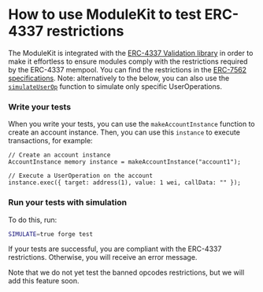 
# How to use ModuleKit to test ERC-4337 restrictions

The ModuleKit is integrated with the [ERC-4337 Validation library](/erc4337-validation) in order to make it effortless to ensure modules comply with the restrictions required by the ERC-4337 mempool. You can find the restrictions in the [ERC-7562 specifications](https://eips.ethereum.org/EIPS/eip-7562). Note: alternatively to the below, you can also use the [`simulateUserOp`](/modulekit/test/utilities/simulateUserOp) function to simulate only specific UserOperations.

<Steps>

### Write your tests

When you write your tests, you can use the `makeAccountInstance` function to create an account instance. Then, you can use this `instance` to execute transactions, for example:

```solidity copy
// Create an account instance
AccountInstance memory instance = makeAccountInstance("account1");

// Execute a UserOperation on the account
instance.exec({ target: address(1), value: 1 wei, callData: "" });
```

### Run your tests with simulation

To do this, run:

```bash
SIMULATE=true forge test
```

If your tests are successful, you are compliant with the ERC-4337 restrictions. Otherwise, you will receive an error message.

<Callout type="info">
  Note that we do not yet test the banned opcodes restrictions, but we will add
  this feature soon.
</Callout>

</Steps>
